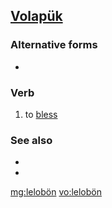 ==[[Volapük]]==

===Alternative forms===
*{{l|vo|leloboyn}}

===Verb===
{{infl|vo|verb}}

# to [[bless]]

===See also===
*{{l|vo|benedoyn}}
*{{l|vo|benedön}}

[[mg:lelobön]]
[[vo:lelobön]]
